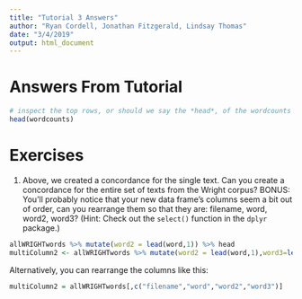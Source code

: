 ```yaml
---
title: "Tutorial 3 Answers"
author: "Ryan Cordell, Jonathan Fitzgerald, Lindsay Thomas"
date: "3/4/2019"
output: html_document
---
```

# Answers From Tutorial

```r
# inspect the top rows, or should we say the *head*, of the wordcounts data frame 
head(wordcounts)

```


# Exercises

1. Above, we created a concordance for the single text. Can you create a concordance for the entire set of texts from the Wright corpus? BONUS: You'll probably notice that your new data frame's columns seem a bit out of order, can you rearrange them so that they are: filename, word, word2, word3? (Hint: Check out the `select()` function in the `dplyr` package.)

```r
allWRIGHTwords %>% mutate(word2 = lead(word,1)) %>% head
multiColumn2 <- allWRIGHTwords %>% mutate(word2 = lead(word,1),word3=lead(word,2),word4=lead(word,3)) %>% select(filename, word, word2, word3, word4)

```

Alternatively, you can rearrange the columns like this:

```r

multiColumn2 = allWRIGHTwords[,c("filename","word","word2","word3")]

```
